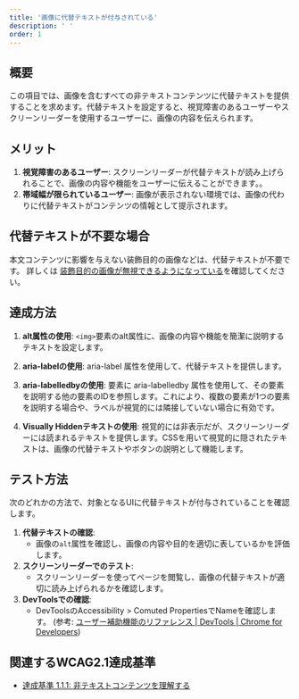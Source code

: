 ```yaml
---
title: '画像に代替テキストが付与されている'
description: ' '
order: 1
---
```


## 概要
この項目では、画像を含むすべての非テキストコンテンツに代替テキストを提供することを求めます。代替テキストを設定すると、視覚障害のあるユーザーやスクリーンリーダーを使用するユーザーに、画像の内容を伝えられます。

## メリット
1. **視覚障害のあるユーザー**: スクリーンリーダーが代替テキストが読み上げられることで、画像の内容や機能をユーザーに伝えることができます。。
2. **帯域幅が限られているユーザー**: 画像が表示されない環境では、画像の代わりに代替テキストがコンテンツの情報として提示されます。

## 代替テキストが不要な場合
本文コンテンツに影響を与えない装飾目的の画像などは、代替テキストが不要です。
詳しくは [装飾目的の画像が無視できるようになっている](../decorative-image/)を確認してください。 

## 達成方法
1. **alt属性の使用**:
    `<img>`要素のalt属性に、画像の内容や機能を簡潔に説明するテキストを設定します。

1. **aria-labelの使用**:
    aria-label 属性を使用して、代替テキストを提供します。

1. **aria-labelledbyの使用**:
    要素に aria-labelledby 属性を使用して、その要素を説明する他の要素のIDを参照します。これにより、複数の要素が1つの要素を説明する場合や、ラベルが視覚的には隣接していない場合に有効です。

1. **Visually Hiddenテキストの使用**:
    視覚的には非表示だが、スクリーンリーダーには読まれるテキストを提供します。CSSを用いて視覚的に隠されたテキストは、画像の代替テキストやボタンの説明として機能します。

## テスト方法
次のどれかの方法で、対象となるUIに代替テキストが付与されていることを確認します。

1. **代替テキストの確認**:
    - 画像の`alt`属性を確認し、画像の内容や目的を適切に表しているかを評価します。
2. **スクリーンリーダーでのテスト**:
    - スクリーンリーダーを使ってページを閲覧し、画像の代替テキストが適切に読み上げられるかを確認します。
3. **DevToolsでの確認**:
    - DevToolsのAccessibility > Comuted PropertiesでNameを確認します。 (参考: [ユーザー補助機能のリファレンス  |  DevTools  |  Chrome for Developers](https://developer.chrome.com/docs/devtools/accessibility/reference?hl=ja#computed))

## 関連するWCAG2.1達成基準
- [達成基準 1.1.1: 非テキストコンテンツを理解する](https://waic.jp/translations/WCAG21/Understanding/non-text-content.html)
